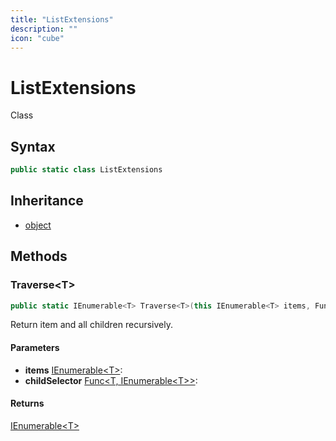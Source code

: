 ```yaml
---
title: "ListExtensions"
description: ""
icon: "cube"
---
```


# ListExtensions

<Badge variant="outline">Class</Badge>

## Syntax

```csharp
public static class ListExtensions
```

## Inheritance

- [object](https://learn.microsoft.com/dotnet/api/system.object)

## Methods

### Traverse&lt;T&gt;

```csharp
public static IEnumerable<T> Traverse<T>(this IEnumerable<T> items, Func<T, IEnumerable<T>> childSelector)
```

Return item and all children recursively.

#### Parameters

- **items** [IEnumerable&lt;T&gt;](https://learn.microsoft.com/dotnet/api/system.collections.generic.ienumerable-1): 
- **childSelector** [Func&lt;T, IEnumerable&lt;T&gt;&gt;](https://learn.microsoft.com/dotnet/api/system.func-2): 

#### Returns

[IEnumerable&lt;T&gt;](https://learn.microsoft.com/dotnet/api/system.collections.generic.ienumerable-1)


